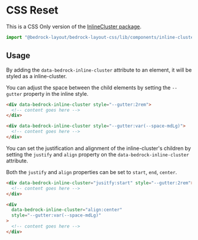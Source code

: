 
<Meta title="CSS Only/components/inline-cluster.css" />

# CSS Reset

This is a CSS Only version of the [InlineCluster package](/?path=/docs/components-inlinecluster--api).

```javascript
import "@bedrock-layout/bedrock-layout-css/lib/components/inline-cluster.css";
```

## Usage

By adding the `data-bedrock-inline-cluster` attribute to an element, it will be styled as a inline-cluster.

You can adjust the space between the child elements by setting the `--gutter` property in the inline style.

```html
<div data-bedrock-inline-cluster style="--gutter:2rem">
  <!-- content goes here -->
</div>

<div data-bedrock-inline-cluster style="--gutter:var(--space-mdLg)">
  <!-- content goes here -->
</div>
```

You can set the justification and alignment of the inline-cluster's children by setting the `justify` and `align` property on the `data-bedrock-inline-cluster` attribute.

Both the `justify` and `align` properties can be set to `start`, `end`, `center`.

```html
<div data-bedrock-inline-cluster="jusitfy:start" style="--gutter:2rem">
  <!-- content goes here -->
</div>

<div
  data-bedrock-inline-cluster="align:center"
  style="--gutter:var(--space-mdLg)"
>
  <!-- content goes here -->
</div>
```
